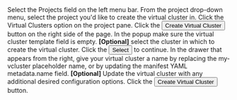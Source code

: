 

<Flow id="create-vcluster-ui-no-template">
    <Step>
        Select the <NavStep>Projects</NavStep> field on the left menu bar.
    </Step>
    <Step>
        From the project drop-down menu, select the project you'd like to create the
        virtual cluster in.
    </Step>
    <Step>
        Click the Virtual Clusters option on the project pane.
    </Step>
    <Step>
        Click the <Button>Create Virtual Cluster</Button> button on the right side of
        the page.
    </Step>
    <Step>
        In the popup make sure the virtual cluster template field is empty.
    </Step>
    <Step>
        <b>[Optional]</b> select the cluster in which to create the virtual cluster.
    </Step>
    <Step>
        Click the <Button>Select</Button> to continue.
    </Step>
    <Step>
        In the drawer that appears from the right, give your virtual cluster a name by
        replacing the <Label>my-vcluster</Label> placeholder name, or by updating the
        manifest YAML <Label>metadata.name</Label> field.
    </Step>
    <Step>
        <b>[Optional]</b> Update the virtual cluster with any additional desired configuration
        options.
        <PartialVirtualClusterCreateOptionalUI/>
    </Step>
    <Step>
        Click the <Button>Create Virtual Cluster</Button> button.
    </Step>
    <Step>
        <PartialVirtualClusterUseCLI/>
    </Step>
</Flow>